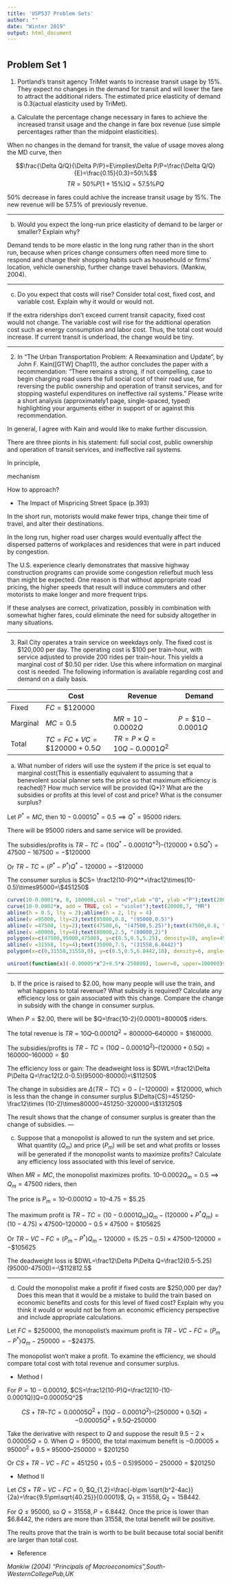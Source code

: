 ```yaml
---
title: 'USP537 Problem Sets'
author: ""
date: "Winter 2019"
output: html_document
---
```


#  {.tabset .tabset-fade .tabset-pills}

## Problem Set 1

 1. Portland’s transit agency TriMet wants to increase transit usage by 15%. They expect no changes in the demand for transit and will lower the fare to attract the additional riders. The estimated price elasticity of demand is 0.3(actual elasticity used by TriMet).

 a. Calculate the percentage change necessary in fares to achieve the increased transit usage and the change in fare box revenue (use simple percentages rather than the midpoint elasticities). 

When no changes in the demand for transit, the value of usage moves along the MD curve, then 

$$\frac{\Delta Q/Q}{\Delta P/P}=E\implies\Delta P/P=\frac{\Delta Q/Q}{E}=\frac{0.15}{0.3}=50\%$$
$$TR=50\%P(1+15\%)Q=57.5\%PQ$$

50% decrease in fares could achive the increase transit usage by 15%. The new revenue will be 57.5% of previously revenue.

 ---
 
 b. Would you expect the long-run price elasticity of demand to be larger or smaller? Explain why?

Demand tends to be more elastic in the long rung rather than in the short run, because when prices change consumers often need more time to respond and change their shopping habits such as househould or firms' location, vehicle ownership, further change travel behaviors. (Mankiw, 2004).

 ---
 
 c. Do you expect that costs will rise? Consider total cost, fixed cost, and variable cost. Explain why it would or would not.

If the extra riderships don't exceed current transit capacity, fixed cost would not change. The variable cost will rise for the addtional operation cost such as energy consumption and labor cost. Thus, the total cost would increase. If current transit is underload, the change would be tiny.

 ---
 
 2. In “The Urban Transportation Problem: A Reexamination and Update”, by John F. Kain([GTW] Chap11), the author concludes the paper with a recommendation: “There remains a strong, if not compelling, case to begin charging road users the full social cost of their road use, for reversing the public ownership and operation of transit services, and for stopping wasteful expenditures on ineffective rail systems.” Please write a short analysis (approximately1 page, single-spaced, typed) highlighting your arguments either in support of or against this recommendation.

In general, I agree with Kain and would like to make further discussion.

There are three pionts in his statement: full social cost, public ownership and operation of transit services, and ineffective rail systems.

In principle,

mechanism

How to approach?

 - The Impact of Mispricing Street Space (p.393)
 
In the short run, motorists would make fewer trips, change their time of travel, and alter their destinations.

In the long run, higher road user charges would eventually affect the dispersed patterns of workplaces and residences that were in part induced by congestion.

The U.S. experience clearly demonstrates that massive highway construction programs can provide some congestion reliefbut much less than might be expected. One reason is that without appropriate road pricing, the higher speeds that result will induce commuters and other motorists to make longer and more frequent trips.

If these analyses are correct, privatization, possibly in combination with somewhat higher fares, could eliminate the need for subsidy altogether in many situations.




 ---
 
 3. Rail City operates a train service on weekdays only. The fixed cost is $120,000 per day. The operating cost is $100 per train-hour, with service adjusted to provide 200 rides per train-hour. This yields a marginal cost of $0.50 per rider. Use this where information on marginal cost is needed. The following information is available regarding cost and demand on a daily basis.

|        |Cost|Revenue|Demand
|---     | ---|--- | ---
|Fixed   |$FC=\$120000$| |
|Marginal|$MC=0.5$|$MR=10-0.0002Q$|$P=\$10-0.0001Q$|
|Total   |$TC=FC+VC=\$120000+0.5Q$|$TR=P\times Q=10Q-0.0001Q^2$|

 a. What number of riders will use the system if the price is set equal to marginal cost(This is essentially equivalent to assuming that a benevolent social planner sets the price so that maximum efficiency is reached)? How much service will be provided (Q*)? What are the subsidies or profits at this level of cost and price? What is the consumer surplus?

Let $P^*=MC$, then $10-0.0001Q^*=0.5\implies Q^*=95000$ riders.

There will be 95000 riders and same service will be provided.

The subsidies/profits is $TR-TC=(10Q^*-0.0001Q^{*2})–(120000+0.5Q^*)=47500-167500=-\$120000$

Or $TR-TC=(P^*-P^*)Q^*-120000=-\$120000$

The consumer surplus is $CS= \frac12(10-P)Q^*=\frac12\times(10-0.5)\times95000=\$451250$

```r
curve(10-0.0001*x, 0, 100000,col = "red",xlab ="Q", ylab ="P");text(20000,9, "MD")
curve(10-0.0002*x, add = TRUE, col = "violet");text(20000,7, "MR")
abline(h = 0.5, lty = 2);abline(h = 2, lty = 4)
abline(v =95000, lty=2);text(95000,0.8, "(95000,0.5)")
abline(v =47500, lty=2);text(47500,6, "(47500,5.25)");text(47500,0.8, "(47500,0.5)")
abline(v =80000, lty=4);text(80000,2.5, "(80000,2)")
polygon(x=c(47500,95000,47500), y=c(0.5,0.5,5.25), density=10, angle=45,lty =3);text(60000,2, "DWL")
abline(v =31558, lty=4);text(35000,7.5, "(31558,6.8442)")
polygon(x=c(0,31558,31558,0), y=c(0.5,0.5,6.8442,10), density=6, angle=-45,lty =3);text(15000,4, "Totoal Benefit=$250000")

uniroot(function(x)(-0.00005*x^2+9.5*x-250000), lower=0, upper=100000)$root


```

 ---
 
 b. If the price is raised to $2.00, how many people will use the train, and what happens to total revenue? What subsidy is required? Calculate any efficiency loss or gain associated with this change. Compare the change in subsidy with the change in consumer surplus.

When $P=\$2.00$, there will be $Q=\frac{10-2}{0.0001}=80000$ riders.

The total revenue is $TR= 10Q–0.0001Q^2=800000–640000=\$160000$.

The subsidies/profits is $TR-TC=(10Q-0.0001Q^2)–(120000+0.5Q)=160000–160000=\$0$

The efficiency loss or gain:
The deadweight loss is $DWL=\frac12\Delta P\Delta Q=\frac12(2.0-0.5)(95000-80000)=\$11250$

The change in subsidies are $\Delta(TR-TC)=0-(-120000)=\$120000$, which is less than the change in consumer surplus $\Delta{CS}=451250-\frac12\times (10-2)\times80000=451250-320000=\$131250$

The result shows that the change of consumer surplus is greater than the change of subsidies.
 ---
 
 c. Suppose that a monopolist is allowed to run the system and set price. What quantity ($Q_m$) and price ($P_m$) will be set and what profits or losses will be generated if the monopolist wants to maximize profits? Calculate any efficiency loss associated with this level of service.

When $MR=MC$, the monopolist maximizes profits. $10–0.0002Q_m=0.5\implies Q_m=47500$ riders, then

The price is $P_m=10–0.0001Q=10–4.75=\$5.25$

The maximum profit is $TR-TC=(10-0.0001Q_m)Q_m-(120000+P^*Q_m)=(10-4.75)\times47500–120000-0.5\times47500=\$105625$

Or $TR-VC-FC=(P_m-P^*)Q_m-120000=(5.25-0.5)\times47500–120000=-\$105625$

The deadweight loss is $DWL=\frac12\Delta P\Delta Q=\frac12(0.5-5.25)(95000-47500)=-\$112812.5$

 ---
 
 d. Could the monopolist make a profit if fixed costs are $250,000 per day?  Does this mean that it would be a mistake to build the train based on economic benefits and costs for this level of fixed cost? Explain why you think it would or would not be from an economic efficiency perspective and include appropriate calculations.

Let $FC=\$250000$, the monopolist's maximum profit is $TR-VC-FC=(P_m-P^*)Q_m-250000=-\$24375$.

The monopolist won't make a profit. To examine the efficiency, we should compare total cost with total revenue and consumer surplus. 

 - Method I

For $P=10-0.0001Q$, $CS=\frac12(10-P)Q=\frac12[10-(10-0.0001Q)]Q=0.00005Q^2$

$$CS+TR–TC=0.00005Q^2+(10Q-0.0001Q^2)–(250000+0.5Q)=-0.00005Q^2+9.5Q–250000$$

Take the derivative with respect to $Q$ and suppose the result $9.5-2\times0.00005Q=0$. When $Q=95000$, the total maximum benefit is $-0.00005\times95000^2+9.5\times95000–250000=\$201250$

Or $CS+TR-VC-FC=451250+(0.5-0.5)95000-250000=\$201250$

 - Method II

Let $CS+TR-VC-FC=0$, $Q_{1,2}=\frac{-b\pm \sqrt{b^2-4ac}}{2a}=\frac{9.5\pm\sqrt{40.25}}{0.0001}$, $Q_1=31558,Q_2=158442$.

For $Q\le95000$, so $Q=31558,P=6.8442$. Once the price is lower than $6.8442, the riders are more than 31558, the total benefit will be positive.

The reults prove that the train is worth to be bulit because total social benifit are larger than total cost.

 * Reference

_Mankiw (2004) “Principals of Macroeconomics”,South-WesternCollegePub,UK_

 